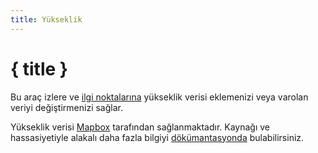 ```yaml
---
title: Yükseklik
---
```


<script>
</script>

# <MountainSnow size="24" class="inline-block" style="margin-bottom: 5px" /> { title }

Bu araç izlere ve [ilgi noktalarına](../gpx) yükseklik verisi eklemenizi veya varolan veriyi değiştirmenizi sağlar.

<div class="flex flex-row justify-center">
    <Elevation class="text-foreground p-3 border rounded-md shadow-lg" />
</div>

<DocsNote>

Yükseklik verisi <a href="https://mapbox.com" target="_blank">Mapbox</a> tarafından sağlanmaktadır.
Kaynağı ve hassasiyetiyle alakalı daha fazla bilgiyi <a href="https://docs.mapbox.com/data/tilesets/reference/mapbox-terrain-dem-v1/#elevation-data" target="_blank">dökümantasyonda</a> bulabilirsiniz.

</DocsNote>
